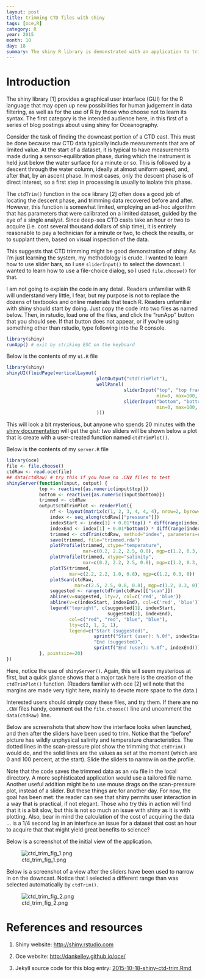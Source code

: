 ```yaml
---
layout: post
title: trimming CTD files with shiny
tags: [oce,R]
category: R
year: 2015
month: 10
day: 18
summary: The shiny R library is demonstrated with an application to trim CTD data.
---
```


# Introduction

The shiny library [1] provides a graphical user interface (GUI) for the R
language that may open up new possibilities for human judgement in data
filtering, as well as for the use of R by those who choose not to learn its
syntax. The first category is the intended audience here, in this first of a
series of blog postings about using shiny for Oceanography.

Consider the task of finding the downcast portion of a CTD cast. This must be
done because raw CTD data typically include measurements that are of limited
value. At the start of a dataset, it is typical to have measurements made
during a sensor-equilibration phase, during which the instrument is held just
below the water surface for a minute or so. This is followed by a descent
through the water column, ideally at almost uniform speed, and, after that, by
an ascent phase. In most cases, only the descent phase is of direct interest,
so a first step in processing is usually to isolate this phase.

The ``ctdTrim()`` function in the oce library [2] often does a good job of
locating the descent phase, and trimming data recovered before and after.
However, this function is somewhat limited, employing an ad-hoc algorithm that
has parameters that were calibrated on a limited dataset, guided by the eye of
a single analyst. Since deep-sea CTD casts take an hour or two to acquire (i.e.
cost several thousand dollars of ship time), it is entirely reasonable to pay a
technician for a minute or two, to check the results, or to supplant them,
based on visual inspection of the data.

This suggests that CTD trimming might be good demonstration of shiny. As I'm
just learning the system, my methodology is crude. I wanted to learn how to use
slider bars, so I use ``sliderInput()`` to select the downcast. I wanted to
learn how to use a file-choice dialog, so I used ``file.choose()`` for that.

I am not going to explain the code in any detail. Readers unfamiliar with R
will understand very little, I fear, but my purpose is not to replace the
dozens of textbooks and online materials that teach R. Readers unfamiliar with
shiny should start by doing. Just copy the code into two files as named below.
Then, in rstudio, load one of the files, and click the "runApp" button that you
should see. If that button does not appear, or if you're using something other
than rstudio, type following into the R console.

```r
library(shiny)
runApp() # exit by striking ESC on the keyboard
```

Below is the contents of my ``ui.R`` file
```r
library(shiny)
shinyUI(fluidPage(verticalLayout(
                                 plotOutput("ctdTrimPlot"),
                                 wellPanel(
                                           sliderInput("top", "top fraction percent:",
                                                       min=0, max=100, value=0, step=0.1),
                                           sliderInput("bottom", "bottom fraction percent:",
                                                       min=0, max=100, value=100, step=0.1))
                                 )))
```
This will look a bit mysterious, but anyone who spends 20 minutes with the
[shiny documentation](http://shiny.rstudio.com) will get the gist: two sliders
will be shown below a plot that is create with a user-created function named
``ctdTrimPlot()``.

Below is the contents of my ``server.R`` file
```r
library(oce)
file <- file.choose()
ctdRaw <- read.oce(file)
## data(ctdRaw) # try this if you have no .CNV files to test
shinyServer(function(input, output) {
            top <- reactive({as.numeric(input$top)})
            bottom <- reactive({as.numeric(input$bottom)})
            trimmed <- ctdRaw
            output$ctdTrimPlot <- renderPlot({
                nf <- layout(matrix(c(1, 2, 3, 4, 4, 4), nrow=2, byrow=TRUE))
                index <- seq_along(ctdRaw[["pressure"]])
                indexStart <- index[1] + 0.01*top() * diff(range(index))
                indexEnd <- index[1] + 0.01*bottom() * diff(range(index))
                trimmed <- ctdTrim(ctdRaw, method="index", parameters=c(indexStart, indexEnd))
                save(trimmed, file="trimmed.rda")
                plotProfile(trimmed, xtype="temperature",
                            mar=c(0.2, 2.2, 2.5, 0.8), mgp=c(1.2, 0.3, 0))
                plotProfile(trimmed, xtype="salinity",
                            mar=c(0.2, 2.2, 2.5, 0.8), mgp=c(1.2, 0.3, 0))
                plotTS(trimmed,
                       mar=c(2.2, 2.2, 1.0, 0.8), mgp=c(1.2, 0.3, 0))
                plotScan(ctdRaw,
                         mar=c(2.5, 2.5, 0.8, 0.8), mgp=c(1.2, 0.3, 0))
                suggested <- range(ctdTrim(ctdRaw)[["scan"]])
                abline(v=suggested, lty=2, col=c('red', 'blue'))
                abline(v=c(indexStart, indexEnd), col=c('red', 'blue'))
                legend("topright", c(suggested[1], indexStart,
                                     suggested[2], indexEnd),
                       col=c("red", "red", "blue", "blue"), 
                       lty=c(2, 1, 2, 1),
                       legend=c("Start (suggested)",
                                sprintf("Start (user): %.0f", indexStart),
                                "End (suggested)",
                                sprintf("End (user): %.0f", indexEnd)))
            }, pointsize=20)
})
```

Here, notice the use of ``shinyServer()``. Again, this will seem mysterious at
first, but a quick glance shows that a major task here is the creation of the
``ctdTrimPlot()`` function.  (Readers familiar with oce [2] will note that the
margins are made very tight here, mainly to devote more space to the data.)

Interested users should simply copy these files, and try them. If there are no
``.CNV`` files handy, comment out the ``file.choose()`` line and uncomment the
``data(ctdRaw)`` line.

Below are screenshots that show how the interface looks when launched, and then
after the sliders have been used to trim. Notice that the "before" picture has
wildly unphysical salinity and temperature characteristics. The dotted lines in
the scan-pressure plot show the trimming that ``ctdTrim()`` would do, and the
solid lines are the values as set at the moment (which are 0 and 100 percent,
at the start). Slide the sliders to narrow in on the profile.

Note that the code saves the trimmed data as an ``rda`` file in the local
directory. A more sophisticated application would use a tailored file name.
Another useful addition might be to use mouse drags on the scan-pressure plot,
instead of a slider. But these things are for another day.  For now, the goal
has been met: the reader can see that shiny permits user interaction in a way
that is practical, if not elegant. Those who try this in action will find that
it is a bit slow, but this is not so much an issue with shiny as it is with
plotting. Also, bear in mind the calculation of the cost of acquiring the data
... is a 1/4 second lag in an interface an issue for a dataset that cost an
hour to acquire that that might yield great benefits to science?

Below is a screenshot of the initial view of the application.

![ctd_trim_fig_1.png]({{ site.url }}/assets/ctd_trim_fig_1.png)

Below is a screenshot of a view after the sliders have been used to narrow in
on the downcast. Notice that I selected a different range than was selected
automatically by ``ctdTrim()``.

![ctd_trim_fig_2.png]({{ site.url }}/assets/ctd_trim_fig_2.png)

# References and resources

1. Shiny website: [http://shiny.rstudio.com](http://shiny.rstudio.com)

2. Oce website: [http://dankelley.github.io/oce/](http://dankelley.github.io/oce/)   

2. Jekyll source code for this blog entry: [2015-10-18-shiny-ctd-trim.Rmd](https://raw.github.com/dankelley/dankelley.github.io/master/assets/2015-10-18-shiny-ctd-trim.Rmd)


